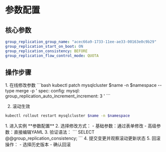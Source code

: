 # 参数配置

## 核心参数
```yaml
group_replication_group_name: "acec66a9-1733-11ee-ae33-00163e0c9b29"
group_replication_start_on_boot: ON
group_replication_consistency: BEFORE
group_replication_flow_control_mode: QUOTA
```

## 操作步骤
<Tabs>
<Tab label="命令行操作">
1. 在线修改参数
```bash
kubectl patch mysqlcluster $name -n $namespace --type merge -p '
spec:
  config:
    mysql:
      group_replication_auto_increment_increment: 3
'
```

2. 滚动生效
```bash
kubectl rollout restart mysqlcluster $name -n $namespace
```
</Tab>

<Tab label="界面操作">
1. 进入实例 **参数配置**
2. 选择修改方式：
   - 基础参数：通过表单修改
   - 高级参数：直接编辑YAML
3. 验证语法：
   ```
   SELECT @@group_replication_consistency;
   ```
4. 提交变更并观察滚动更新状态
5. 回滚操作：
   - 选择历史版本
   - 确认回滚
</Tab>
</Tabs>
